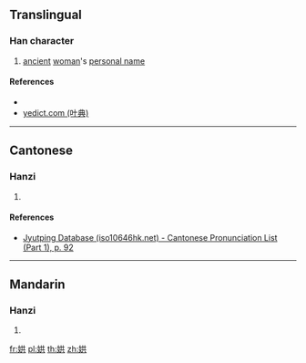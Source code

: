 ==Translingual==

===Han character===
{{Han char|rn=38|rad=女|as=06|sn=9|four=|canj=VTC|ids=⿰女共}}

# [[ancient]] [[woman]]'s [[personal name]]

====References====
* {{Han ref|kx=0261.280|dkj=06261|hdz=21042.110|uh=5A02|ud=23042}}
* [http://yedict.com/htm/5A/5A02.htm yedict.com (叶典)]

----

==Cantonese==

===Hanzi===
{{yue-hanzi|jyut=[[hung4]]|y=hung4}}

# {{defn|lang=yue|sort=女06}}

====References====
* [http://www.iso10646hk.net/jp/document/download.jsp Jyutping Database (iso10646hk.net) - Cantonese Pronunciation List (Part 1), p. 92]

----

==Mandarin==

===Hanzi===
{{cmn-hanzi|pin=[[hóng]] ([[hong2]])|wg=hung<sup>2</sup>}}

# {{defn|lang=cmn|sort=女06}}

[[fr:娂]]
[[pl:娂]]
[[th:娂]]
[[zh:娂]]